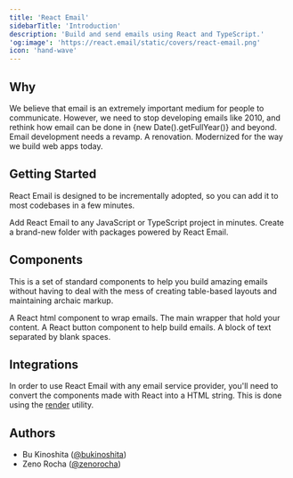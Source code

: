 ```yaml
---
title: 'React Email'
sidebarTitle: 'Introduction'
description: 'Build and send emails using React and TypeScript.'
'og:image': 'https://react.email/static/covers/react-email.png'
icon: 'hand-wave'
---
```



## Why

We believe that email is an extremely important medium for people to communicate. However, we need to stop developing emails like 2010, and rethink how email can be done in {new Date().getFullYear()} and beyond. Email development needs a revamp. A renovation. Modernized for the way we build web apps today.

## Getting Started

React Email is designed to be incrementally adopted, so you can add it to most codebases in a few minutes.

<CardGroup>
  <Card
    title="Automatic Setup"
    icon='download'
    href="/getting-started/automatic-setup"
  >
    Add React Email to any JavaScript or TypeScript project in minutes.
  </Card>
  <Card
    title="Manual Setup"
    icon='hammer'
    href="/getting-started/manual-setup"
  >
    Create a brand-new folder with packages powered by React Email.
  </Card>
</CardGroup>

## Components

This is a set of standard components to help you build amazing emails without having to deal with the mess of creating table-based layouts and maintaining archaic markup.

<CardGroup>
  <Card title="HTML" icon='file-code' href="/components/html">
    A React html component to wrap emails.
  </Card>
  <Card
    title="Container"
    icon='grid'
    href="/components/container"
  >
    The main wrapper that hold your content.
  </Card>
  <Card
    title="Button"
    icon='b'
    href="/components/button"
  >
    A React button component to help build emails.
  </Card>
  <Card title="Text" icon='text-size' href="/components/text">
    A block of text separated by blank spaces.
  </Card>
</CardGroup>

## Integrations

In order to use React Email with any email service provider, you'll need to convert the components made with React into a HTML string. This is done using the [render](/utilities/render) utility.

<Integrations />

<Support />

## Authors

- Bu Kinoshita ([@bukinoshita](https://twitter.com/bukinoshita))
- Zeno Rocha ([@zenorocha](https://twitter.com/zenorocha))
